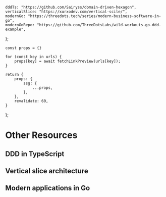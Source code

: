 
	dddTs: "https://github.com/Sairyss/domain-driven-hexagon",
	verticalSlice: "https://xurxodev.com/vertical-scile/",
	modernGo: "https://threedots.tech/series/modern-business-software-in-go",
	modernGoRepo: "https://github.com/ThreeDotsLabs/wild-workouts-go-ddd-example",
};

	const props = {}

	for (const key in urls) {
		props[key] = await fetchLinkPreview(urls[key]);
	}

	return {
		props: {
			ssg: {
				...props,
			},
		},
		revalidate: 60,
	}
};

# Other Resources

## DDD in TypeScript
<LinkPreview keyObj="dddTs" />

## Vertical slice architecture
<LinkPreview keyObj="verticalSlice" />

## Modern applications in Go
<LinkPreview keyObj="modernGo" />
<LinkPreview keyObj="modernGoRepo" />
